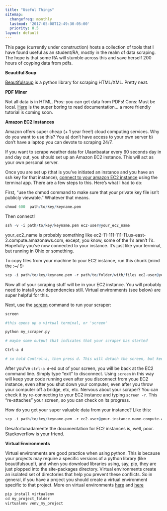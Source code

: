 ```yaml
---
title: "Useful Things"
sitemap:
  changefreq: monthly
  lastmod: '2017-05-08T12:49:30-05:00'
  priority: 0.5
layout: default
---
```


  
This page (currently under construction) hosts a collection of tools that I have found useful as an student/RA, mostly in the realm of data scraping. The hope is that some RA will stumble across this and save herself 200 hours of coyping data from pdfs. 

**Beautiful Soup**

[Beautifulsoup](https://www.crummy.com/software/BeautifulSoup/?){target="_blank"} is a python library for scraping HTML/XML. Pretty neat.  

**PDF Miner**

Not all data is in HTML. Pros: you can get data from PDFs! Cons: Must be local. [Here](https://media.readthedocs.org/pdf/pdfminer-docs/latest/pdfminer-docs.pdf){target="_blank"} is  the super boring to read documentation... a more friendly tutorial is coming soon.  
  
  
**Amazon EC2 Instances**  
  
Amazon offers super cheap (+ 1 year free!) cloud computing services. Why do you want to use this? You a) don't have access to your own server b) don't have a laptop you can devote to scraping 24/7. 

If you want to scrape weather data for Ulaanbaatar every 60 seconds day in and day out, you should set up an Amazon EC2 instance. This will act as your own personal server. 

Once you are set up (that is you've initiated an instance and you have an ssh key for that instance), [connect to your amazon EC2 instance](https://docs.aws.amazon.com/AWSEC2/latest/UserGuide/AccessingInstancesLinux.html){target="_blank"} using the terminal app. There are a few steps to this. Here's what I had to do: 

First, "use the chmod command to make sure that your private key file isn't publicly viewable." Whatever that means. 

```r
chmod 600  path/to/key/keyname.pem
```

Then connect! 

```r
ssh -v -i path/to/key/keyname.pem ec2-user@your_ec2_name
```

your_ec2_name is probably something like ec2-11-111-111-11.us-east-2.compute.amazonaws.com, except, you know, some of the 1's aren't 1's. Hopefully you've now connected to your instance. It's just like your terminal, but running in Ohio or something. 


To copy files from your machine to your EC2 instance, run this chunk (mind the :~/ !):

```r
scp -i path/to/key/keyname.pem -r path/to/folder/with/files ec2-user@your_ec2_name.compute.amazonaws.com:~/
```


Now all of your scraping stuff will be in your EC2 instance. You will probably need to install your dependencies still. Virtual environments (see below) are super helpful for this. 


Next, use the [screen](https://kb.iu.edu/d/acuy){target="_blank"} command to run your scraper:

```r
screen 

#this opens up a virtual terminal, or 'screen' 

python my_scraper.py 

# maybe some output that indicates that your scraper has started 

Ctrl-a d

# so hold Control-a, then press d. This will detach the screen, but keep your program running

```

 

After you've `ctrl-a d`-ed out of your screen, you will be back at the EC2 command line. Simply type "exit" to disconnect. Using `screen` in this way will keep your code running even after you disconnect from youe EC2 instance, even after you shut down your computer, even after you throw your computer off a bridge, etc, etc. Nervous about your scraper? You can check it by re-connecting to your EC2 instance and typing `screen -r`. This "re-attaches" your screen, so you can check on its progress. 

How do you get your super valuable data from your instance? Like this:  

```r

scp -i path/to/key/keyname.pem -r ec2-user@your-instance-name.compute.amazonaws.com:~/your/file/ .

```

Desafortunadamente the documentation for EC2 instances is, well, poor. Stackoverflow is your friend. 



**Virtual Environments**

Virtual environments are good practice when using python. This is because your projects may require a specific versions of a python library (like beautifulsoup!), and when you download libraries using, say, pip, they are just plopped into the site-packages directory. 
Virtual environments create an isolated set of directories that help you prevent these conflicts. So in general, if you have a project you should create a virtual environment specific to that project. 
More on virtual environments [here](http://docs.python-guide.org/en/latest/dev/virtualenvs/){target="_blank"} and [here](https://realpython.com/python-virtual-environments-a-primer/){target="_blank"}


```r
pip install virtualenv
cd my_project_folder
virtualenv venv_my_project
```


  


